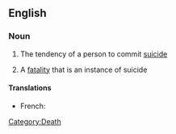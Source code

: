 ==English==

===Noun===
{{en-noun|suicidalities|-}}

#{{uncountable}} The tendency of a person to commit [[suicide]]
#{{countable}} A [[fatality]] that is an instance of suicide

====Translations====
{{trans-top|tendency to commit suicide}}
* French: {{t-|fr|suicidalité|f}}
{{trans-mid}}
{{trans-bottom}}
[[Category:Death]]